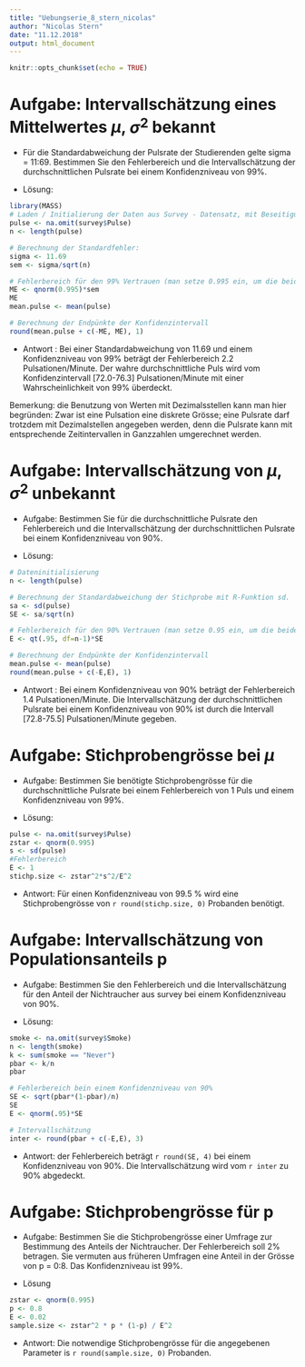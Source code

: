 ```yaml
---
title: "Uebungserie_8_stern_nicolas"
author: "Nicolas Stern"
date: "11.12.2018"
output: html_document
---
```


```r
knitr::opts_chunk$set(echo = TRUE)
```
# Aufgabe:  Intervallschätzung eines Mittelwertes $\mu$, $\sigma^2$ bekannt

- Für die Standardabweichung der Pulsrate der Studierenden gelte sigma = 11:69. Bestimmen Sie den Fehlerbereich und die Intervallschätzung der durchschnittlichen Pulsrate bei einem Konfidenzniveau von 99%.

- Lösung:

```r
library(MASS)
# Laden / Initialierung der Daten aus Survey - Datensatz, mit Beseitigung der <N/A> Werte: 
pulse <- na.omit(survey$Pulse)
n <- length(pulse)

# Berechnung der Standardfehler:
sigma <- 11.69
sem <- sigma/sqrt(n)

# Fehlerbereich für den 99% Vertrauen (man setze 0.995 ein, um die beiden Seiten zu betrachten)
ME <- qnorm(0.995)*sem
ME
mean.pulse <- mean(pulse)

# Berechnung der Endpünkte der Konfidenzintervall
round(mean.pulse + c(-ME, ME), 1)
```
- Antwort : Bei einer Standardabweichung von 11.69 und einem Konfidenzniveau von 99% beträgt der Fehlerbereich 2.2 Pulsationen/Minute. Der wahre durchschnittliche Puls wird vom Konfidenzintervall [72.0-76.3] Pulsationen/Minute mit einer Wahrscheinlichkeit von 99% überdeckt.

Bemerkung: die Benutzung von Werten mit Dezimalsstellen kann man hier begründen: Zwar ist eine Pulsation eine diskrete Grösse; eine Pulsrate darf trotzdem mit Dezimalstellen angegeben werden, denn die Pulsrate kann mit entsprechende Zeitintervallen in Ganzzahlen umgerechnet werden.

# Aufgabe: Intervallschätzung von $\mu$, $\sigma^2$ unbekannt

- Aufgabe: Bestimmen Sie für die durchschnittliche Pulsrate den Fehlerbereich und die Intervallschätzung der durchschnittlichen Pulsrate bei einem Konfidenzniveau von 90%.

- Lösung: 

```r
# Dateninitialisierung
n <- length(pulse)

# Berechnung der Standardabweichung der Stichprobe mit R-Funktion sd.
sa <- sd(pulse)
SE <- sa/sqrt(n)

# Fehlerbereich für den 90% Vertrauen (man setze 0.95 ein, um die beiden Seiten zu betrachten)
E <- qt(.95, df=n-1)*SE

# Berechnung der Endpünkte der Konfidenzintervall
mean.pulse <- mean(pulse)
round(mean.pulse + c(-E,E), 1)

```

- Antwort : Bei  einem Konfidenzniveau von 90% beträgt der Fehlerbereich 1.4 Pulsationen/Minute. Die Intervallschätzung der durchschnittlichen Pulsrate bei einem Konfidenzniveau von 90% ist durch die Intervall [72.8-75.5] Pulsationen/Minute gegeben.

# Aufgabe: Stichprobengrösse bei $\mu$

- Aufgabe: Bestimmen Sie benötigte Stichprobengrösse für die durchschnittliche Pulsrate bei einem Fehlerbereich von 1 Puls und einem Konfidenzniveau von 99%.

- Lösung: 
```r
pulse <- na.omit(survey$Pulse)
zstar <- qnorm(0.995)
s <- sd(pulse)
#Fehlerbereich
E <- 1
stichp.size <- zstar^2*s^2/E^2
```

- Antwort: Für einen Konfidenzniveau von 99.5 % wird eine Stichprobengrösse von `r round(stichp.size, 0) ` Probanden benötigt.

# Aufgabe: Intervallschätzung von Populationsanteils p

- Aufgabe: Bestimmen Sie den Fehlerbereich und die Intervallschätzung für den Anteil der Nichtraucher aus survey bei einem Konfidenzniveau von 90%.

- Lösung:

```r
smoke <- na.omit(survey$Smoke)
n <- length(smoke)
k <- sum(smoke == "Never")
pbar <- k/n
pbar

# Fehlerbereich bein einem Konfidenzniveau von 90%
SE <- sqrt(pbar*(1-pbar)/n)
SE
E <- qnorm(.95)*SE

# Intervallschätzung
inter <- round(pbar + c(-E,E), 3)
```
- Antwort: der Fehlerbereich beträgt `r round(SE, 4)` bei einem Konfidenzniveau von 90%. Die Intervallschätzung wird vom `r inter ` zu 90% abgedeckt.

# Aufgabe: Stichprobengrösse für p

- Aufgabe: Bestimmen Sie die Stichprobengrösse einer Umfrage zur Bestimmung des Anteils der Nichtraucher. Der Fehlerbereich soll 2% betragen. Sie vermuten aus früheren Umfragen eine Anteil in der Grösse von p = 0:8. Das Konfidenzniveau ist 99%.

- Lösung
```r
zstar <- qnorm(0.995)
p <- 0.8
E <- 0.02
sample.size <- zstar^2 * p * (1-p) / E^2
```

- Antwort:  Die notwendige Stichprobengrösse für die angegebenen Parameter is `r round(sample.size, 0)` Probanden.